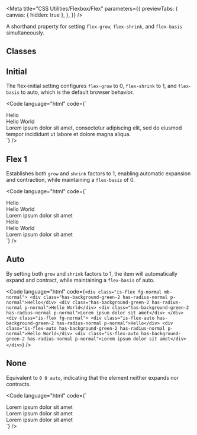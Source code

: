 
<Meta
  title="CSS Utilities/Flexbox/Flex"
  parameters={{
    previewTabs: {
      canvas: { hidden: true },
    },
  }}
/>

<Banner label="Flex" section="CSS Utilities" color="yellow" puzzle />

<Lead>A shorthand property for setting `flex-grow`, `flex-shrink`, and `flex-basis` simultaneously.</Lead>

## Classes

<CssFlexboxFlex />

## Initial

The flex-initial setting configures `flex-grow` to 0, `flex-shrink` to 1, and `flex-basis` to auto, which is the default browser behavior.

<Code
  language="html"
  code={`
<div class="is-flex fg-normal mb-normal">
    <div class="is-flex-initial has-background-green-2 has-radius-normal p-normal">Hello</div>
    <div class="is-flex-initial has-background-green-2 has-radius-normal p-normal">Hello World</div>
    <div class="is-flex-initial has-background-green-2 has-radius-normal p-normal">Lorem ipsum dolor sit amet, consectetur adipiscing elit, sed do eiusmod tempor incididunt ut labore et dolore magna aliqua.</div>
</div>
`}
/>

## Flex 1

Establishes both `grow` and `shrink` factors to 1, enabling automatic expansion and contraction, while maintaining a `flex-basis` of 0.

<Code
  language="html"
  code={`
<div class="is-flex fg-normal mb-normal">
    <div class="has-background-green-2 has-radius-normal p-normal">Hello</div>
    <div class="has-background-green-2 has-radius-normal p-normal">Hello World</div>
    <div class="has-background-green-2 has-radius-normal p-normal">Lorem ipsum dolor sit amet</div>
</div>
<div class="is-flex fg-normal">
    <div class="is-flex-1 has-background-green-2 has-radius-normal p-normal">Hello</div>
    <div class="is-flex-1 has-background-green-2 has-radius-normal p-normal">Hello World</div>
    <div class="is-flex-1 has-background-green-2 has-radius-normal p-normal">Lorem ipsum dolor sit amet</div>
</div>
`}
/>

## Auto

By setting both `grow` and `shrink` factors to 1, the item will automatically expand and contract, while maintaining a `flex-basis` of auto.

<Code
  language="html"
  code={`
    <div class="is-flex fg-normal mb-normal">
        <div class="has-background-green-2 has-radius-normal p-normal">Hello</div>
        <div class="has-background-green-2 has-radius-normal p-normal">Hello World</div>
        <div class="has-background-green-2 has-radius-normal p-normal">Lorem ipsum dolor sit amet</div>
    </div>
    <div class="is-flex fg-normal">
        <div class="is-flex-auto has-background-green-2 has-radius-normal p-normal">Hello</div>
        <div class="is-flex-auto has-background-green-2 has-radius-normal p-normal">Hello World</div>
        <div class="is-flex-auto has-background-green-2 has-radius-normal p-normal">Lorem ipsum dolor sit amet</div>
    </div>
`}
/>

## None

Equivalent to `0 0 auto`, indicating that the element neither expands nor contracts.

<Code
  language="html"
  code={`
<div class="is-flex fg-normal mb-normal">
  <div class="is-flex-1 has-background-green-2 has-radius-normal p-normal">Lorem ipsum dolor sit amet</div>
  <div class="is-flex-none has-background-green-2 has-radius-normal p-normal">Lorem ipsum dolor sit amet</div>
  <div class="is-flex-1 has-background-green-2 has-radius-normal p-normal">Lorem ipsum dolor sit amet</div>
</div>
`}
/>

<Footer>
  <LinkCards>
    <LinkCard
      pageTitle="Foundation/Grid"
      description="The Baloise Design System grid system is a fully responsive and 12 column layout system with six default breakpoints and five container layouts"
    />
    <LinkCard
      pageTitle="Tokens/Overview"
      description="Design tokens serve as the definitive source for naming and storing design choices."
    />
  </LinkCards>
</Footer>

